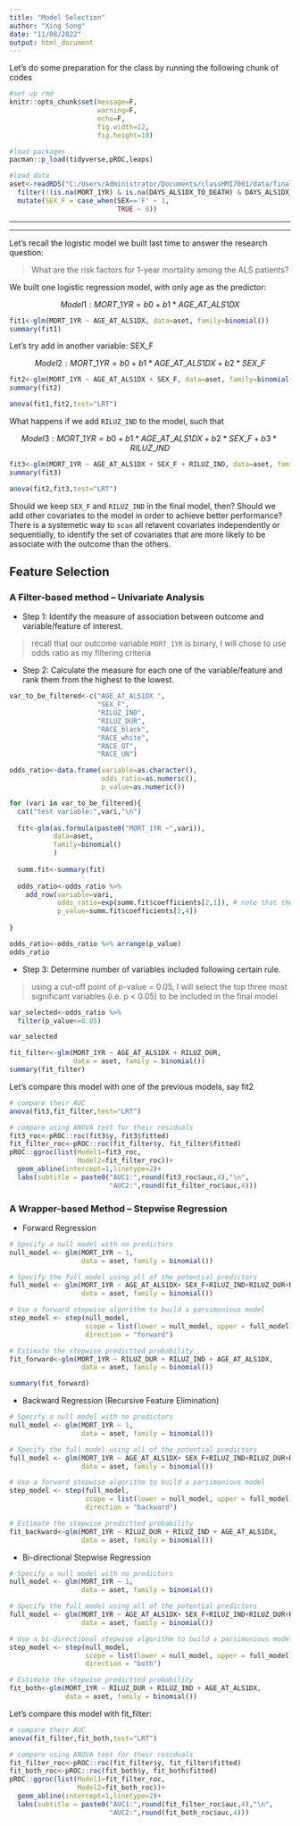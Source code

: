 ```yaml
---
title: "Model Selection"
author: "Xing Song"
date: "11/08/2022"
output: html_document
---
```


Let's do some preparation for the class by running the following chunk of codes

```r
#set up rmd 
knitr::opts_chunk$set(message=F,
                      warning=F,
                      echo=F,
                      fig.width=12,
                      fig.height=10)

#load packages
pacman::p_load(tidyverse,pROC,leaps)

#load data
aset<-readRDS("C:/Users/Administrator/Documents/classHMI7001/data/final_set.rda") %>%
  filter(!(is.na(MORT_1YR) & is.na(DAYS_ALS1DX_TO_DEATH) & DAYS_ALS1DX_TO_CENSOR <= 365)) %>%
  mutate(SEX_F = case_when(SEX=='F' ~ 1,
                           TRUE ~ 0))
```

**************************************************************************************************
**************************************************************************************************

Let's recall the logistic model we built last time to answer the research question:

> What are the risk factors for 1-year mortality among the ALS patients? 

We built one logistic regression model, with only age as the predictor: 

$$ Model 1: MORT\_1YR = b0 + b1*AGE\_AT\_ALS1DX $$

```r
fit1<-glm(MORT_1YR ~ AGE_AT_ALS1DX, data=aset, family=binomial())
summary(fit1)
```

Let's try add in another variable: SEX_F

$$ Model 2: MORT\_1YR = b0 + b1*AGE\_AT\_ALS1DX + b2*SEX\_F $$

```r
fit2<-glm(MORT_1YR ~ AGE_AT_ALS1DX + SEX_F, data=aset, family=binomial())
summary(fit2)

anova(fit1,fit2,test="LRT")
```

What happens if we add `RILUZ_IND` to the model, such that

$$ Model 3: MORT\_1YR = b0 + b1*AGE\_AT\_ALS1DX + b2*SEX\_F + b3*RILUZ\_IND $$

```r
fit3<-glm(MORT_1YR ~ AGE_AT_ALS1DX + SEX_F + RILUZ_IND, data=aset, family=binomial())
summary(fit3)

anova(fit2,fit3,test="LRT")
```

Should we keep `SEX_F` and `RILUZ_IND` in the final model, then? Should we add other covariates to the model in order to achieve better performance? There is a systemetic way to `scan` all relavent covariates independently or sequentially, to identify the set of covariates that are more likely to be associate with the outcome than the others. 


## Feature Selection


### A Filter-based method – Univariate Analysis

* Step 1: Identify the measure of association between outcome and variable/feature of interest.

> recall that our outcome variable `MORT_1YR` is binary, I will chose to use odds ratio as my filtering criteria


* Step 2: Calculate the measure for each one of the variable/feature and rank them from the highest to the lowest.

```r
var_to_be_filtered<-c("AGE_AT_ALS1DX ",
                      "SEX_F",
                      "RILUZ_IND",
                      "RILUZ_DUR",
                      "RACE_black",
                      "RACE_white",
                      "RACE_OT",
                      "RACE_UN")

odds_ratio<-data.frame(variable=as.character(),
                       odds_ratio=as.numeric(),
                       p_value=as.numeric())

for (vari in var_to_be_filtered){
  cat("test variable:",vari,"\n")
  
  fit<-glm(as.formula(paste0("MORT_1YR ~",vari)),
           data=aset,
           family=binomial()
           )
  
  summ.fit<-summary(fit)
  
  odds_ratio<-odds_ratio %>%
    add_row(variable=vari,
            odds_ratio=exp(summ.fit$coefficients[2,1]), # note that the coefficient of logistic regression is the log-odds
            p_value=summ.fit$coefficients[2,4])
  
}

odds_ratio<-odds_ratio %>% arrange(p_value)
odds_ratio
```


* Step 3: Determine number of variables included following certain rule. 

> using a cut-off point of p-value = 0.05, I will select the top three most significant variables (i.e. p < 0.05) to be included in the final model

```r
var_selected<-odds_ratio %>%
  filter(p_value<=0.05)

var_selected
```

```r
fit_filter<-glm(MORT_1YR ~ AGE_AT_ALS1DX + RILUZ_DUR, 
                data = aset, family = binomial())
summary(fit_filter)
```

Let's compare this model with one of the previous models, say fit2

```r
# compare their AUC
anova(fit3,fit_filter,test="LRT")
```


```r
# compare using ANOVA test for their residuals
fit3_roc<-pROC::roc(fit3$y, fit3$fitted)
fit_filter_roc<-pROC::roc(fit_filter$y, fit_filter$fitted)
pROC::ggroc(list(Model1=fit3_roc,
                 Model2=fit_filter_roc))+
  geom_abline(intercept=1,linetype=2)+
  labs(subtitle = paste0("AUC1:",round(fit3_roc$auc,4),"\n",
                         "AUC2:",round(fit_filter_roc$auc,4)))
```


### A Wrapper-based Method – Stepwise Regression

* Forward Regression

```r
# Specify a null model with no predictors
null_model <- glm(MORT_1YR ~ 1, 
                  data = aset, family = binomial())

# Specify the full model using all of the potential predictors
full_model <- glm(MORT_1YR ~ AGE_AT_ALS1DX+ SEX_F+RILUZ_IND+RILUZ_DUR+RACE_black+RACE_OT+RACE_UN, 
                  data = aset, family = binomial())

# Use a forward stepwise algorithm to build a parsimonious model
step_model <- step(null_model,
                   scope = list(lower = null_model, upper = full_model),
                   direction = "forward")
```


```r
# Estimate the stepwise predictted probability
fit_forward<-glm(MORT_1YR ~ RILUZ_DUR + RILUZ_IND + AGE_AT_ALS1DX, 
                  data = aset, family = binomial())

summary(fit_forward)
```

* Backward Regression (Recursive Feature Elimination)

```r
# Specify a null model with no predictors
null_model <- glm(MORT_1YR ~ 1, 
                  data = aset, family = binomial())

# Specify the full model using all of the potential predictors
full_model <- glm(MORT_1YR ~ AGE_AT_ALS1DX+ SEX_F+RILUZ_IND+RILUZ_DUR+RACE_black+RACE_OT+RACE_UN, 
                  data = aset, family = binomial())

# Use a forward stepwise algorithm to build a parsimonious model
step_model <- step(full_model,
                   scope = list(lower = null_model, upper = full_model),
                   direction = "backward")
```



```r
# Estimate the stepwise predictted probability
fit_backward<-glm(MORT_1YR ~ RILUZ_DUR + RILUZ_IND + AGE_AT_ALS1DX, 
                  data = aset, family = binomial())
```


* Bi-directional Stepwise Regression

```r
# Specify a null model with no predictors
null_model <- glm(MORT_1YR ~ 1, 
                  data = aset, family = binomial())

# Specify the full model using all of the potential predictors
full_model <- glm(MORT_1YR ~ AGE_AT_ALS1DX+ SEX_F+RILUZ_IND+RILUZ_DUR+RACE_black+RACE_OT+RACE_UN, 
                  data = aset, family = binomial())

# Use a bi-directional stepwise algorithm to build a parsimonious model
step_model <- step(null_model,
                   scope = list(lower = null_model, upper = full_model),
                   direction = "both")
```



```r
# Estimate the stepwise predictted probability
fit_both<-glm(MORT_1YR ~ RILUZ_DUR + RILUZ_IND + AGE_AT_ALS1DX, 
              data = aset, family = binomial())
```

Let's compare this model with fit_filter: 


```r
# compare their AUC
anova(fit_filter,fit_both,test="LRT")
```


```r
# compare using ANOVA test for their residuals
fit_filter_roc<-pROC::roc(fit_filter$y, fit_filter$fitted)
fit_both_roc<-pROC::roc(fit_both$y, fit_both$fitted)
pROC::ggroc(list(Model1=fit_filter_roc,
                 Model2=fit_both_roc))+
  geom_abline(intercept=1,linetype=2)+
  labs(subtitle = paste0("AUC1:",round(fit_filter_roc$auc,4),"\n",
                         "AUC2:",round(fit_both_roc$auc,4)))
```

